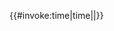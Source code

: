 <includeonly>{{#invoke:time|time|{{{1|}}}|{{{2|}}}}}</includeonly><noinclude>
{{documentation}}</noinclude>